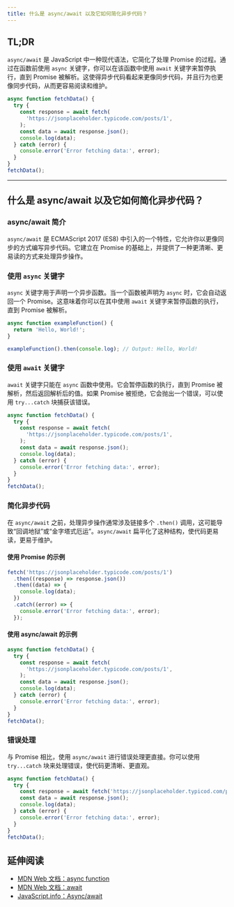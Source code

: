 ```yaml
---
title: 什么是 async/await 以及它如何简化异步代码？
---
```


## TL;DR

`async/await` 是 JavaScript 中一种现代语法，它简化了处理 Promise 的过程。通过在函数前使用 `async` 关键字，你可以在该函数中使用 `await` 关键字来暂停执行，直到 Promise 被解析。这使得异步代码看起来更像同步代码，并且行为也更像同步代码，从而更容易阅读和维护。

```js live
async function fetchData() {
  try {
    const response = await fetch(
      'https://jsonplaceholder.typicode.com/posts/1',
    );
    const data = await response.json();
    console.log(data);
  } catch (error) {
    console.error('Error fetching data:', error);
  }
}
fetchData();
```

***

## 什么是 async/await 以及它如何简化异步代码？

### async/await 简介

`async/await` 是 ECMAScript 2017 (ES8) 中引入的一个特性，它允许你以更像同步的方式编写异步代码。它建立在 Promise 的基础上，并提供了一种更清晰、更易读的方式来处理异步操作。

### 使用 `async` 关键字

`async` 关键字用于声明一个异步函数。当一个函数被声明为 `async` 时，它会自动返回一个 Promise。这意味着你可以在其中使用 `await` 关键字来暂停函数的执行，直到 Promise 被解析。

```js live
async function exampleFunction() {
  return 'Hello, World!';
}

exampleFunction().then(console.log); // Output: Hello, World!
```

### 使用 `await` 关键字

`await` 关键字只能在 `async` 函数中使用。它会暂停函数的执行，直到 Promise 被解析，然后返回解析后的值。如果 Promise 被拒绝，它会抛出一个错误，可以使用 `try...catch` 块捕获该错误。

```js live
async function fetchData() {
  try {
    const response = await fetch(
      'https://jsonplaceholder.typicode.com/posts/1',
    );
    const data = await response.json();
    console.log(data);
  } catch (error) {
    console.error('Error fetching data:', error);
  }
}
fetchData();
```

### 简化异步代码

在 `async/await` 之前，处理异步操作通常涉及链接多个 `.then()` 调用，这可能导致“回调地狱”或“金字塔式厄运”。`async/await` 扁平化了这种结构，使代码更易读，更易于维护。

#### 使用 Promise 的示例

```js live
fetch('https://jsonplaceholder.typicode.com/posts/1')
  .then((response) => response.json())
  .then((data) => {
    console.log(data);
  })
  .catch((error) => {
    console.error('Error fetching data:', error);
  });
```

#### 使用 async/await 的示例

```js live
async function fetchData() {
  try {
    const response = await fetch(
      'https://jsonplaceholder.typicode.com/posts/1',
    );
    const data = await response.json();
    console.log(data);
  } catch (error) {
    console.error('Error fetching data:', error);
  }
}
fetchData();
```

### 错误处理

与 Promise 相比，使用 `async/await` 进行错误处理更直接。你可以使用 `try...catch` 块来处理错误，使代码更清晰、更直观。

```js live
async function fetchData() {
  try {
    const response = await fetch('https://jsonplaceholder.typicod.com/posts/1'); // Typo in URL
    const data = await response.json();
    console.log(data);
  } catch (error) {
    console.error('Error fetching data:', error);
  }
}
fetchData();
```

## 延伸阅读

* [MDN Web 文档：async function](https://developer.mozilla.org/zh-CN/docs/Web/JavaScript/Reference/Statements/async_function)
* [MDN Web 文档：await](https://developer.mozilla.org/zh-CN/docs/Web/JavaScript/Reference/Operators/await)
* [JavaScript.info：Async/await](https://zh.javascript.info/async-await)
